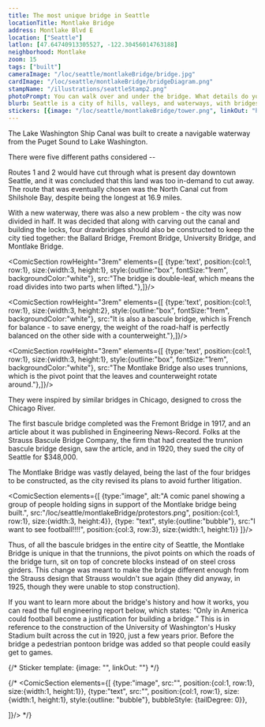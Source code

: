 ```yaml
---
title: The most unique bridge in Seattle
locationTitle: Montlake Bridge
address: Montlake Blvd E
location: ["Seattle"] 
latlon: [47.64740913305527, -122.30456014763188]
neighborhood: Montlake
zoom: 15
tags: ["built"]
cameraImage: "/loc/seattle/montlakeBridge/bridge.jpg"
cardImage: "/loc/seattle/montlakeBridge/bridgeDiagram.png"
stampName: "/illustrations/seattleStamp2.png"
photoPrompt: You can walk over and under the bridge. What details do you notice? Can you spot the counterweights?
blurb: Seattle is a city of hills, valleys, and waterways, with bridges connecting people together. The Montlake Bridge is unique in its engineering, as its design was to prevent the city from getting sued.
stickers: [{image: "/loc/seattle/montlakeBridge/tower.png", linkOut: "https://www.loc.gov/resource/hhh.wa0441.sheet/?sp=3", title: "Diagram of Montlake Bridge control tower"},{image: "/loc/seattle/montlakeBridge/seattleMap.png", linkOut: "https://www.loc.gov/resource/hhh.wa0441.sheet/?sp=1", title: "Map of Montlake Bridge location"},{image: "/loc/seattle/montlakeBridge/montlakeBridge.png", linkOut: "https://www.loc.gov/resource/hhh.wa0441.sheet/?sp=1", title: "Title of engineering report"},{image: "/loc/seattle/montlakeBridge/bridgeDiagram.png", linkOut: "https://www.loc.gov/resource/hhh.wa0441.sheet/?sp=1", title: "Diagram of bridge from HAER report"}, {image: "/loc/seattle/montlakeBridge/protestors.png"}]
---
```


The Lake Washington Ship Canal was built to create a navigable waterway from the Puget Sound to Lake Washington. 

There were five different paths considered -- 

<LOCItem
    type="map"
    image="/loc/seattle/montlakeBridge/canalRoutes.png"
    linkOut="https://www.loc.gov/resource/gdcmassbookdig.historyadvantage00seat/?sp=33&q=seattle+canal&r=-0.288,0.48,1.732,1.187,0"
    caption="Map depicting the various proposed routes for the Lake Washington Ship Canal."/>

Routes 1 and 2 would have cut through what is present day downtown Seattle, and it was concluded that this land was too in-demand to cut away. The route that was eventually chosen was the North Canal cut from Shilshole Bay, despite being the longest at 16.9 miles.

With a new waterway, there was also a new problem - the city was now divided in half. It was decided that along with carving out the canal and building the locks, four drawbridges should also be constructed to keep the city tied together: the Ballard Bridge, Fremont Bridge, University Bridge, and Montlake Bridge.


<ComicSection rowHeight="3rem" elements={[
    {type:'text', position:{col:1, row:1}, size:{width:3, height:1}, style:{outline:"box", fontSize:"1rem", backgroundColor:"white"}, src:"The bridge is double-leaf, which means the road divides into two parts when lifted."},]}/>

<LOCItem
    type="pnp"
    image="/loc/seattle/montlakeBridge/doubleLeaf.png"
    linkOut="https://www.loc.gov/resource/hhh.wa0441.sheet/?sp=1&st=image"
    caption="Survey drawing showing the Montlake Bridge spanning Montlake Cut at State Route 513"
    alt="Reproduction of a survey drawing of the Montlake Bridge spanning Montlake Cut."/>
<ComicSection rowHeight="3rem" elements={[
    {type:'text', position:{col:1, row:1}, size:{width:3, height:2}, style:{outline:"box", fontSize:"1rem", backgroundColor:"white"}, src:"It is also a bascule bridge, which is French for balance - to save energy, the weight of the road-half is perfectly balanced on the other side with a counterweight."},]}/>

<LOCItem
    type="pnp"
    image="/loc/seattle/montlakeBridge/bascule.png"
    linkOut="https://www.loc.gov/resource/hhh.wa0441.sheet/?sp=3&st=image"
    caption="Survey drawing of Montlake Bridge with a close view of the bridge's bascule trusses."
    alt="Reproduction of a survey drawing of the Montlake Bridge spanning Montlake Cut with a close view of the bridge's trusses."/>

<ComicSection rowHeight="3rem" elements={[
    {type:'text', position:{col:1, row:1}, size:{width:3, height:1}, style:{outline:"box", fontSize:"1rem", backgroundColor:"white"}, src:"The Montlake Bridge also uses trunnions, which is the pivot point that the leaves and counterweight rotate around."},]}/>

<LOCItem
    type="pnp"
    image="/loc/seattle/montlakeBridge/trunnion.png"
    linkOut="https://www.loc.gov/resource/hhh.wa0441.sheet/?sp=2&st=image"
    caption="Survey drawing of Montlake Bridge with a close view of the bridge's trunnion bascule design."
    alt="Reproduction of a survey drawing of the Montlake Bridge. The drawing has a diagram that explains the various parts of the bridge's trunnion bascule design."/>

They were inspired by similar bridges in Chicago, designed to cross the Chicago River.

<LOCItem
    type="pnp"
    image="/loc/seattle/montlakeBridge/chicagoBridge.png"
    linkOut="https://www.loc.gov/resource/stereo.1s12313/"
    caption="Michigan Avenue Bridge over Chicago River."
    alt="Stereograph of bridge opening up for a boat to pass under"/>

The first bascule bridge completed was the Fremont Bridge in 1917, and an article about it was published in Engineering News-Record. Folks at the Strauss Bascule Bridge Company, the firm that had created the trunnion bascule bridge design, saw the article, and in 1920, they sued the city of Seattle for $348,000.

The Montlake Bridge was vastly delayed, being the last of the four bridges to be constructed, as the city revised its plans to avoid further litigation. 

<ComicSection elements={[
    {type:"image", alt:"A comic panel showing a group of people holding signs in support of the Montlake bridge being built.", src:"/loc/seattle/montlakeBridge/protestors.png", position:{col:1, row:1}, size:{width:3, height:4}},
    {type: "text", style:{outline:"bubble"}, src:"I want to see football!!!!", position:{col:3, row:3}, size:{width:1, height:1}}
]}/>


Thus, of all the bascule bridges in the entire city of Seattle, the Montlake Bridge is unique in that the trunnions, the pivot points on which the roads of the bridge turn, sit on top of concrete blocks instead of on steel cross girders. This change was meant to make the bridge different enough from the Strauss design that Strauss wouldn't sue again (they did anyway, in 1925, though they were unable to stop construction).

If you want to learn more about the bridge's history and how it works, you can read the full engineering report below, which states: “Only in America could football become a justification for building a bridge.” This is in reference to the construction of the University of Washington's Husky Stadium built across the cut in 1920, just a few years prior. Before the bridge a pedestrian pontoon bridge was added so that people could easily get to games.

<BigLink link="https://tile.loc.gov/storage-services/master/pnp/habshaer/wa/wa0400/wa0441/data/wa0441data.pdf" thumbnail="/placeholderThumbnail.png" title="Montlake Bridge HAER Report"/>

{/* 
Sticker template: 
{image: "", linkOut: ""}
*/}

{/* <ComicSection elements={[
    {type:"image", src:"", position:{col:1, row:1}, size:{width:1, height:1}},
    {type:"text", src:"", position:{col:1, row:1}, size:{width:1, height:1}, style:{outline: "bubble"}, bubbleStyle: {tailDegree: 0}},

]}/>  */}
